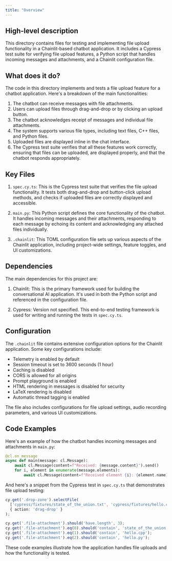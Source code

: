 ```yaml
---
title: "Overview"
---
```


## High-level description
This directory contains files for testing and implementing file upload functionality in a Chainlit-based chatbot application. It includes a Cypress test suite for verifying file upload features, a Python script that handles incoming messages and attachments, and a Chainlit configuration file.

## What does it do?
The code in this directory implements and tests a file upload feature for a chatbot application. Here's a breakdown of the main functionalities:

1. The chatbot can receive messages with file attachments.
2. Users can upload files through drag-and-drop or by clicking an upload button.
3. The chatbot acknowledges receipt of messages and individual file attachments.
4. The system supports various file types, including text files, C++ files, and Python files.
5. Uploaded files are displayed inline in the chat interface.
6. The Cypress test suite verifies that all these features work correctly, ensuring that files can be uploaded, are displayed properly, and that the chatbot responds appropriately.

## Key Files

1. `spec.cy.ts`: This is the Cypress test suite that verifies the file upload functionality. It tests both drag-and-drop and button-click upload methods, and checks if uploaded files are correctly displayed and accessible.

2. `main.py`: This Python script defines the core functionality of the chatbot. It handles incoming messages and their attachments, responding to each message by echoing its content and acknowledging any attached files individually.

3. `.chainlit`: This TOML configuration file sets up various aspects of the Chainlit application, including project-wide settings, feature toggles, and UI customizations.

## Dependencies
The main dependencies for this project are:

1. Chainlit: This is the primary framework used for building the conversational AI application. It's used in both the Python script and referenced in the configuration file.

2. Cypress: Version not specified. This end-to-end testing framework is used for writing and running the tests in `spec.cy.ts`.

## Configuration
The `.chainlit` file contains extensive configuration options for the Chainlit application. Some key configurations include:

- Telemetry is enabled by default
- Session timeout is set to 3600 seconds (1 hour)
- Caching is disabled
- CORS is allowed for all origins
- Prompt playground is enabled
- HTML rendering in messages is disabled for security
- LaTeX rendering is disabled
- Automatic thread tagging is enabled

The file also includes configurations for file upload settings, audio recording parameters, and various UI customizations.

## Code Examples

Here's an example of how the chatbot handles incoming messages and attachments in `main.py`:

```python
@cl.on_message
async def main(message: cl.Message):
    await cl.Message(content=f"Received: {message.content}").send()
    for i, element in enumerate(message.elements):
        await cl.Message(content=f"Received element {i}: {element.name}").send()
```

And here's a snippet from the Cypress test in `spec.cy.ts` that demonstrates file upload testing:

```typescript
cy.get('.drop-zone').selectFile(
  ['cypress/fixtures/state_of_the_union.txt', 'cypress/fixtures/hello.cpp', 'cypress/fixtures/hello.py'],
  { action: 'drag-drop' }
);

cy.get('.file-attachment').should('have.length', 3);
cy.get('.file-attachment').eq(0).should('contain', 'state_of_the_union.txt');
cy.get('.file-attachment').eq(1).should('contain', 'hello.cpp');
cy.get('.file-attachment').eq(2).should('contain', 'hello.py');
```

These code examples illustrate how the application handles file uploads and how the functionality is tested.